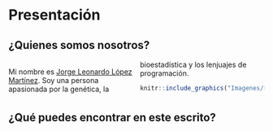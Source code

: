 # Presentación {#pre}

## ¿Quienes somos nosotros?

<style>
  .col2 {
    columns: 2 200px;         /* number of columns and width in pixels*/
    -webkit-columns: 2 200px; /* chrome, safari */
    -moz-columns: 2 200px;    /* firefox */
  }
</style>

<div class="col2">

Mi nombre es [Jorge Leonardo López Martínez](https://leo4luffy.github.io/). Soy una persona apasionada por la genética, la bioestadística y los lenjuajes de programación. 

```r

knitr::include_graphics("Imagenes/Leo.jpg")
```

</div>

## ¿Qué puedes encontrar en este escrito?

